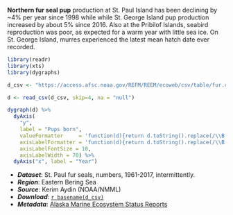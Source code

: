 **Northern fur seal pup** production at St. Paul Island has been declining by ~4% per year since 1998 while while St. George Island pup production increased by about 5% since 2016. Also at the Pribilof Islands, seabird reproduction was poor, as expected for a warm year with little sea ice. On St. George Island, murres experienced the latest mean hatch date ever recorded.

```r
library(readr)
library(xts)
library(dygraphs)

d_csv <- "https://access.afsc.noaa.gov/REFM/REEM/ecoweb/csv/table/fur.csv"

d <- read_csv(d_csv, skip=4, na = "null")

dygraph(d) %>% 
  dyAxis(
    "y",
    label = "Pups born",
    valueFormatter     = 'function(d){return d.toString().replace(/\\B(?=(\\d{3})+(?!\\d))/g, ",");}',
    axisLabelFormatter = 'function(d){return d.toString().replace(/\\B(?=(\\d{3})+(?!\\d))/g, ",");}',
    axisLabelFontSize = 10,
    axisLabelWidth = 70) %>% 
  dyAxis("x", label = "Year")
```

- _**Dataset**_: 	St. Paul fur seals, numbers, 1961-2017, intermittently. 
- _**Region**_: 	Eastern Bering Sea 
- _**Source**_: 	Kerim Aydin (NOAA/NMML) 
- _**Download**_: [`r basename(d_csv)`](`r d_csv`)
- _**Metadata**_: [Alaska Marine Ecosystem Status Reports](https://access.afsc.noaa.gov/REFM/REEM/ecoweb/Index.php?ID=9)

